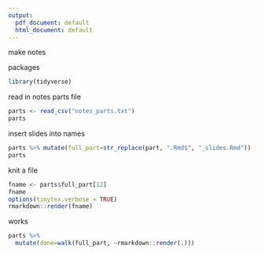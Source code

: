 ```yaml
---
output:
  pdf_document: default
  html_document: default
---
```


make notes

packages

```r
library(tidyverse)
```

read in notes parts file

```r
parts <- read_csv("notes_parts.txt")
parts
```

insert slides into names

```r
parts %>% mutate(full_part=str_replace(part, ".Rmd$", "_slides.Rmd")) -> parts
parts
```

knit a file

```r
fname <- parts$full_part[12]
fname
options(tinytex.verbose = TRUE)
rmarkdown::render(fname)
```

works

```r
parts %>% 
  mutate(done=walk(full_part, ~rmarkdown::render(.)))
```

